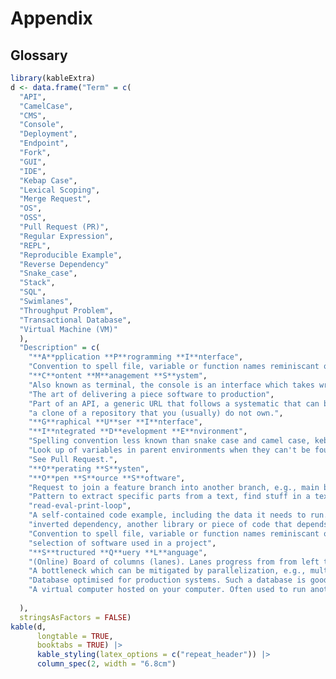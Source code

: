 # Appendix {-}

## Glossary {-}

```r
library(kableExtra)
d <- data.frame("Term" = c(
  "API",
  "CamelCase",
  "CMS",
  "Console",
  "Deployment",
  "Endpoint",
  "Fork",
  "GUI",
  "IDE",
  "Kebap Case",
  "Lexical Scoping",
  "Merge Request",
  "OS",
  "OSS",
  "Pull Request (PR)",
  "Regular Expression",
  "REPL",
  "Reproducible Example",
  "Reverse Dependency"
  "Snake_case",
  "Stack",
  "SQL",
  "Swimlanes",
  "Throughput Problem",
  "Transactional Database",
  "Virtual Machine (VM)"
  ),
  "Description" = c(
    "**A**pplication **P**rogramming **I**nterface",
    "Convention to spell file, variable or function names reminiscant of a camel, e.g., doSomething()",
    "**C**ontent **M**anagement **S**ystem",
    "Also known as terminal, the console is an interface which takes written user commands. Bash is one of the most popular terminals on OS level, but scripting languages like Python and R have consoles to communicate with there interpreter,too.",
    "The art of delivering a piece software to production",
    "Part of an API, a generic URL that follows a systematic that can be exploited to automate machine-to-machine data exchange.",
    "a clone of a repository that you (usually) do not own.",
    "**G**raphical **U**ser **I**nterface",
    "**I**ntegrated **D**evelopment **E**nvironment",
    "Spelling convention less known than snake case and camel case, kebap case looks like this: my-super-folder.",
    "Look up of variables in parent environments when they can't be found in the current environment. Be aware that this is the default behavior of R.",
    "See Pull Request.",
    "**O**perating **S**ysten",
    "**O**pen **S**ource **S**oftware",
    "Request to join a feature branch into another branch, e.g., main branch. Sometimes it's also called merge request.",
    "Pattern to extract specific parts from a text, find stuff in a text.",
    "read-eval-print-loop",
    "A self-contained code example, including the data it needs to run.",
    "inverted dependency, another library or piece of code that depends on the code at hand.",
    "Convention to spell file, variable or function names reminiscant of a snake, e.g., do_something()",
    "selection of software used in a project",
    "**S**tructured **Q**uery **L**anguage",
    "(Online) Board of columns (lanes). Lanes progress from from left to right and carry issues.",
    "A bottleneck which can be mitigated by parallelization, e.g., multiple containers running in parallel.",
    "Database optimised for production systems. Such a database is good at reading and writing individual rows w/o affecting the other and while taking care of data integrity.",
    "A virtual computer hosted on your computer. Often used to run another OS inside your main OS for testing purposes."
    
  ),
  stringsAsFactors = FALSE)
kable(d,
      longtable = TRUE,
      booktabs = TRUE) |>
      kable_styling(latex_options = c("repeat_header")) |>
      column_spec(2, width = "6.8cm")

```


<!-- ## Testing --> 




















